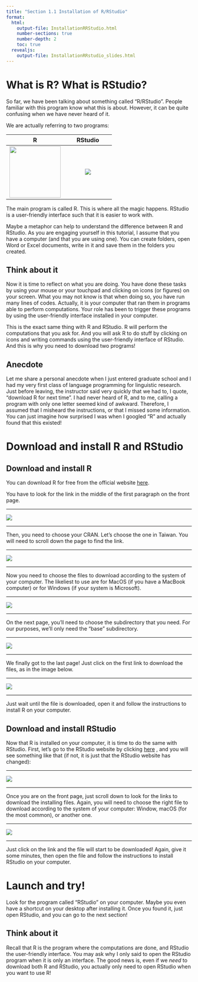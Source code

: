 ```yaml
---
title: "Section 1.1 Installation of R/RStudio"
format: 
  html:
    output-file: InstallationRRStudio.html
    number-sections: true
    number-depth: 2
    toc: true
  revealjs: 
    output-file: InstallationRRstudio_slides.html
---
```


```{=html}
<style>
hr.rounded {
  border-top: 1px solid #E5E4E2;
  border-radius: 5px;
}
</style>
```
# What is R? What is RStudio?

So far, we have been talking about something called "R/RStudio". People familiar with this program know what this is about. However, it can be quite confusing when we have never heard of it.

We are actually referring to two programs:

|                      R                      |               RStudio                |
|:-------------------------------------:|:-------------------------------:|
| ![](/assets/images/R_logo.png){width="139"} | ![](/assets/images/RStudio_Logo.png) |

The main program is called R. This is where all the magic happens. RStudio is a user-friendly interface such that it is easier to work with.

Maybe a metaphor can help to understand the difference between R and RStudio. As you are engaging yourself in this tutorial, I assume that you have a computer (and that you are using one). You can create folders, open Word or Excel documents, write in it and save them in the folders you created.

::: callout-tip
## Think about it

Now it is time to reflect on what you are doing. You have done these tasks by using your mouse or your touchpad and clicking on icons (or figures) on your screen. What you may not know is that when doing so, you have run many lines of codes. Actually, it is your computer that ran them in programs able to perform computations. Your role has been to trigger these programs by using the user-friendly interface installed in your computer.
:::

This is the exact same thing with R and RStudio. R will perform the computations that you ask for. And you will ask R to do stuff by clicking on icons and writing commands using the user-friendly interface of RStudio. And this is why you need to download two programs!

::: callout-note
## Anecdote

Let me share a personal anecdote when I just entered graduate school and I had my very first class of language programming for linguistic research. Just before leaving, the instructor said very quickly that we had to, I quote, "download R for next time". I had never heard of R, and to me, calling a program with only one letter seemed kind of awkward. Therefore, I assumed that I misheard the instructions, or that I missed some information. You can just imagine how surprised I was when I googled "R" and actually found that this existed!
:::

# Download and install R and RStudio

## Download and install R

You can download R for free from the official website [here](https://www.r-project.org/){target="_blank"}.

You have to look for the link in the middle of the first paragraph on the front page.

<hr class="rounded">

![](/assets/images/RWebsite_FrontPage.png)

<hr class="rounded">

Then, you need to choose your CRAN. Let's choose the one in Taiwan. You will need to scroll down the page to find the link.

<hr class="rounded">

![](/assets/images/RWebsite_CRAN.png)

<hr class="rounded">

Now you need to choose the files to download according to the system of your computer. The likeliest to use are for MacOS (if you have a MacBook computer) or for Windows (if your system is Microsoft).

<hr class="rounded">

![](/assets/images/RWebsite_Download.png)

<hr class="rounded">

On the next page, you'll need to choose the subdirectory that you need. For our purposes, we'll only need the "base" subdirectory.

<hr class="rounded">

![](/assets/images/RWebsite_DownloadSubdirectory.png)

<hr class="rounded">

We finally got to the last page! Just click on the first link to download the files, as in the image below.

<hr class="rounded">

![](/assets/images/RWebsite_DownloadFinal.png)

<hr class="rounded">

Just wait until the file is downloaded, open it and follow the instructions to install R on your computer.

## Download and install RStudio

Now that R is installed on your computer, it is time to do the same with RStudio. First, let's go to the RStudio website by clicking <a href="https://posit.co/download/rstudio-desktop/" target="_blank">here</a> , and you will see something like that (if not, it is just that the RStudio website has changed):

<hr class="rounded">

![](/assets/images/RStudioWebsite_FrontPage.png)

<hr class="rounded">

Once you are on the front page, just scroll down to look for the links to download the installing files. Again, you will need to choose the right file to download according to the system of your computer: Window, macOS (for the most common), or another one.

<hr class="rounded">

![](/assets/images/RStudioWebsite_Download.png)

<hr class="rounded">

Just click on the link and the file will start to be downloaded! Again, give it some minutes, then open the file and follow the instructions to install RStudio on your computer.

# Launch and try!

<p>Look for the program called "RStudio" on your computer. Maybe you even have a shortcut on your desktop after installing it. Once you found it, just open RStudio, and you can go to the next section!</p>

::: callout-tip
## Think about it

Recall that R is the program where the computations are done, and RStudio the user-friendly interface. You may ask why I only said to open the RStudio program when it is only an interface. The good news is, even if we *need* to download both R and RStudio, you actually only need to open RStudio when you want to use R!
:::
